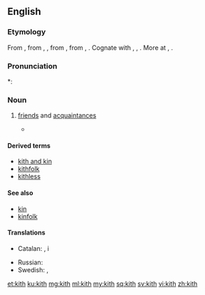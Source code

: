 ==English==

===Etymology===
From {{etyl|enm|en}} {{m|enm|kith||kinsmen, relations}}, from {{etyl|ang|en}} {{m|ang|cȳþþ}}, {{m|ang|cȳþþu||kinship, kinsfolk, relations}}, from {{etyl|gem-pro|en}} {{m|gem-pro|*kunþiþō||knowledge, acquaintance}}, from {{etyl|ine-pro|en}} {{m|ine-pro|*ǵenǝ-}}, {{m|ine-pro|*ǵnō-||to know}}. Cognate with {{etyl|goh|-}} {{m|goh|kundida||kith}}, {{m|goh|kundī||knowledge}}, {{etyl|got|-}} {{m|got|𐌺𐌿𐌽𐌸𐌹||knowledge}}. More at {{l|en|couth}}, {{l|en|-th}}.

===Pronunciation===
*: {{rhymes|ɪθ|lang=en}}

===Noun===
{{en-noun|-|s}}

# {{context|obsolete|lang=en}} [[friend]]s and [[acquaintance]]s
#* {{quote-web
|date=2000-08-03
|year=
|first=
|last=
|author=Michael Kelly
|authorlink=
|title=New Hope For Nice Guys
|site=Orlando Sentinel
|url=http://articles.orlandosentinel.com/2000-08-03/news/0008030095_1_gore-democratic-party-clinton
|archiveorg=
|accessdate=2013-04-06
|passage=The demography-crossing thing that undergirds this election year, I think, is a strong, broad desire to punish Clinton and his '''kith''' with a denial of further power.
}}

====Derived terms====
* [[kith and kin]]
* [[kithfolk]]
* [[kithless]]

====See also====
* [[kin]]
* [[kinfolk]]

====Translations====
{{trans-top|friends and acquaintances}}
* Catalan: {{t|ca|conegut|alt=coneguts|m-p}}, {{t+|ca|amistat|alt=amistats|f-p}} i {{t|ca|parentela|f}}
{{trans-mid}}
* Russian: {{t|ru|[[друг|друзья́]] и [[знакомый|знако́мые]]|p}}
* Swedish: {{t+|sv|vänner|c-p}}, {{t+|sv|bekanta|c-p}}
{{trans-bottom}}

[[et:kith]]
[[ku:kith]]
[[mg:kith]]
[[ml:kith]]
[[my:kith]]
[[sq:kith]]
[[sv:kith]]
[[vi:kith]]
[[zh:kith]]